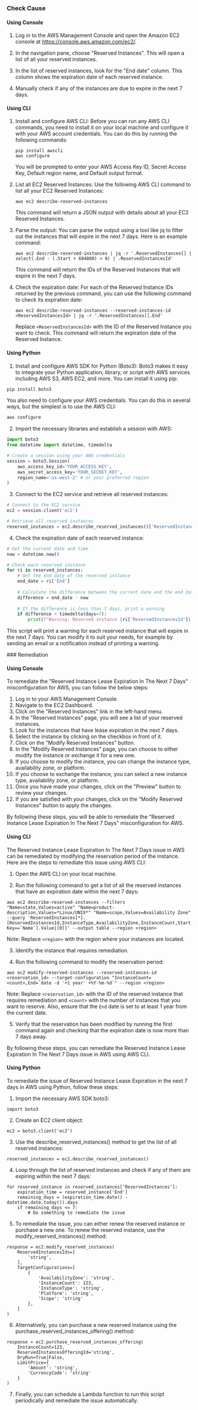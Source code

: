 

<Tabs><Tab title='Cause'>
### Check Cause

#### Using Console

1. Log in to the AWS Management Console and open the Amazon EC2 console at https://console.aws.amazon.com/ec2/.
   
2. In the navigation pane, choose "Reserved Instances". This will open a list of all your reserved instances.

3. In the list of reserved instances, look for the "End date" column. This column shows the expiration date of each reserved instance.

4. Manually check if any of the instances are due to expire in the next 7 days.

#### Using CLI

1. Install and configure AWS CLI: Before you can run any AWS CLI commands, you need to install it on your local machine and configure it with your AWS account credentials. You can do this by running the following commands:

   ```
   pip install awscli
   aws configure
   ```

   You will be prompted to enter your AWS Access Key ID, Secret Access Key, Default region name, and Default output format. 

2. List all EC2 Reserved Instances: Use the following AWS CLI command to list all your EC2 Reserved Instances:

   ```
   aws ec2 describe-reserved-instances
   ```

   This command will return a JSON output with details about all your EC2 Reserved Instances.

3. Parse the output: You can parse the output using a tool like jq to filter out the instances that will expire in the next 7 days. Here is an example command:

   ```
   aws ec2 describe-reserved-instances | jq -r '.ReservedInstances[] | select(.End - (.Start + 604800) < 0) | .ReservedInstancesId'
   ```

   This command will return the IDs of the Reserved Instances that will expire in the next 7 days.

4. Check the expiration date: For each of the Reserved Instance IDs returned by the previous command, you can use the following command to check its expiration date:

   ```
   aws ec2 describe-reserved-instances --reserved-instances-id <ReservedInstancesId> | jq -r '.ReservedInstances[].End'
   ```

   Replace `<ReservedInstancesId>` with the ID of the Reserved Instance you want to check. This command will return the expiration date of the Reserved Instance.

#### Using Python

1. Install and configure AWS SDK for Python (Boto3): Boto3 makes it easy to integrate your Python application, library, or script with AWS services including AWS S3, AWS EC2, and more. You can install it using pip:

```python
pip install boto3
```
You also need to configure your AWS credentials. You can do this in several ways, but the simplest is to use the AWS CLI:

```bash
aws configure
```

2. Import the necessary libraries and establish a session with AWS:

```python
import boto3
from datetime import datetime, timedelta

# Create a session using your AWS credentials
session = boto3.Session(
    aws_access_key_id='YOUR_ACCESS_KEY',
    aws_secret_access_key='YOUR_SECRET_KEY',
    region_name='us-west-2' # or your preferred region
)
```

3. Connect to the EC2 service and retrieve all reserved instances:

```python
# Connect to the EC2 service
ec2 = session.client('ec2')

# Retrieve all reserved instances
reserved_instances = ec2.describe_reserved_instances()['ReservedInstances']
```

4. Check the expiration date of each reserved instance:

```python
# Get the current date and time
now = datetime.now()

# Check each reserved instance
for ri in reserved_instances:
    # Get the end date of the reserved instance
    end_date = ri['End']
    
    # Calculate the difference between the current date and the end date
    difference = end_date - now
    
    # If the difference is less than 7 days, print a warning
    if difference < timedelta(days=7):
        print(f"Warning: Reserved instance {ri['ReservedInstancesId']} will expire in less than 7 days.")
```

This script will print a warning for each reserved instance that will expire in the next 7 days. You can modify it to suit your needs, for example by sending an email or a notification instead of printing a warning.

</Tab>

<Tab title='Remediation'>
### Remediation

#### Using Console

To remediate the "Reserved Instance Lease Expiration In The Next 7 Days" misconfiguration for AWS, you can follow the below steps:

1. Log in to your AWS Management Console.
2. Navigate to the EC2 Dashboard.
3. Click on the "Reserved Instances" link in the left-hand menu.
4. In the "Reserved Instances" page, you will see a list of your reserved instances.
5. Look for the instances that have lease expiration in the next 7 days.
6. Select the instance by clicking on the checkbox in front of it.
7. Click on the "Modify Reserved Instances" button.
8. In the "Modify Reserved Instances" page, you can choose to either modify the instance or exchange it for a new one.
9. If you choose to modify the instance, you can change the instance type, availability zone, or platform.
10. If you choose to exchange the instance, you can select a new instance type, availability zone, or platform.
11. Once you have made your changes, click on the "Preview" button to review your changes.
12. If you are satisfied with your changes, click on the "Modify Reserved Instances" button to apply the changes.

By following these steps, you will be able to remediate the "Reserved Instance Lease Expiration In The Next 7 Days" misconfiguration for AWS.

#### Using CLI

The Reserved Instance Lease Expiration In The Next 7 Days issue in AWS can be remediated by modifying the reservation period of the instance. Here are the steps to remediate this issue using AWS CLI:

1. Open the AWS CLI on your local machine.

2. Run the following command to get a list of all the reserved instances that have an expiration date within the next 7 days:

```
aws ec2 describe-reserved-instances --filters "Name=state,Values=active" "Name=product-description,Values=*Linux/UNIX*" "Name=scope,Values=Availability Zone" --query 'ReservedInstances[*].[ReservedInstancesId,InstanceType,AvailabilityZone,InstanceCount,Start,End,Duration,State,Tags[?Key==`Name`].Value|[0]]' --output table --region <region>
```

Note: Replace `<region>` with the region where your instances are located.

3. Identify the instance that requires remediation.

4. Run the following command to modify the reservation period:

```
aws ec2 modify-reserved-instances --reserved-instances-id <reservation_id> --target-configuration "InstanceCount=<count>,End=`date -d '+1 year' +%Y-%m-%d`" --region <region>
```

Note: Replace `<reservation_id>` with the ID of the reserved instance that requires remediation and `<count>` with the number of instances that you want to reserve. Also, ensure that the `End` date is set to at least 1 year from the current date.

5. Verify that the reservation has been modified by running the first command again and checking that the expiration date is now more than 7 days away.

By following these steps, you can remediate the Reserved Instance Lease Expiration In The Next 7 Days issue in AWS using AWS CLI.

#### Using Python

To remediate the issue of Reserved Instance Lease Expiration in the next 7 days in AWS using Python, follow these steps:

1. Import the necessary AWS SDK boto3:

```
import boto3
```

2. Create an EC2 client object:

```
ec2 = boto3.client('ec2')
```

3. Use the describe_reserved_instances() method to get the list of all reserved instances:

```
reserved_instances = ec2.describe_reserved_instances()
```

4. Loop through the list of reserved instances and check if any of them are expiring within the next 7 days:

```
for reserved_instance in reserved_instances['ReservedInstances']:
    expiration_time = reserved_instance['End']
    remaining_days = (expiration_time.date() - datetime.date.today()).days
    if remaining_days <= 7:
        # Do something to remediate the issue
```

5. To remediate the issue, you can either renew the reserved instance or purchase a new one. To renew the reserved instance, use the modify_reserved_instances() method:

```
response = ec2.modify_reserved_instances(
    ReservedInstancesIds=[
        'string',
    ],
    TargetConfigurations=[
        {
            'AvailabilityZone': 'string',
            'InstanceCount': 123,
            'InstanceType': 'string',
            'Platform': 'string',
            'Scope': 'string'
        },
    ]
)
```

6. Alternatively, you can purchase a new reserved instance using the purchase_reserved_instances_offering() method:

```
response = ec2.purchase_reserved_instances_offering(
    InstanceCount=123,
    ReservedInstancesOfferingId='string',
    DryRun=True|False,
    LimitPrice={
        'Amount': 'string',
        'CurrencyCode': 'string'
    }
)
```

7. Finally, you can schedule a Lambda function to run this script periodically and remediate the issue automatically.


</Tab>
</Tabs>